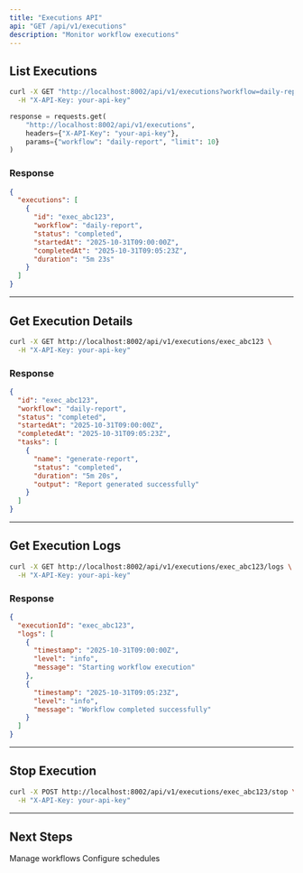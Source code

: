 ```yaml
---
title: "Executions API"
api: "GET /api/v1/executions"
description: "Monitor workflow executions"
---
```


## List Executions

<CodeGroup>

```bash cURL
curl -X GET "http://localhost:8002/api/v1/executions?workflow=daily-report&limit=10" \
  -H "X-API-Key: your-api-key"
```

```python Python
response = requests.get(
    "http://localhost:8002/api/v1/executions",
    headers={"X-API-Key": "your-api-key"},
    params={"workflow": "daily-report", "limit": 10}
)
```

</CodeGroup>

### Response

```json 200 Success
{
  "executions": [
    {
      "id": "exec_abc123",
      "workflow": "daily-report",
      "status": "completed",
      "startedAt": "2025-10-31T09:00:00Z",
      "completedAt": "2025-10-31T09:05:23Z",
      "duration": "5m 23s"
    }
  ]
}
```

---

## Get Execution Details

<CodeGroup>

```bash cURL
curl -X GET http://localhost:8002/api/v1/executions/exec_abc123 \
  -H "X-API-Key: your-api-key"
```

</CodeGroup>

### Response

```json 200 Success
{
  "id": "exec_abc123",
  "workflow": "daily-report",
  "status": "completed",
  "startedAt": "2025-10-31T09:00:00Z",
  "completedAt": "2025-10-31T09:05:23Z",
  "tasks": [
    {
      "name": "generate-report",
      "status": "completed",
      "duration": "5m 20s",
      "output": "Report generated successfully"
    }
  ]
}
```

---

## Get Execution Logs

<CodeGroup>

```bash cURL
curl -X GET http://localhost:8002/api/v1/executions/exec_abc123/logs \
  -H "X-API-Key: your-api-key"
```

</CodeGroup>

### Response

```json 200 Success
{
  "executionId": "exec_abc123",
  "logs": [
    {
      "timestamp": "2025-10-31T09:00:00Z",
      "level": "info",
      "message": "Starting workflow execution"
    },
    {
      "timestamp": "2025-10-31T09:05:23Z",
      "level": "info",
      "message": "Workflow completed successfully"
    }
  ]
}
```

---

## Stop Execution

<CodeGroup>

```bash cURL
curl -X POST http://localhost:8002/api/v1/executions/exec_abc123/stop \
  -H "X-API-Key: your-api-key"
```

</CodeGroup>

---

## Next Steps

<CardGroup cols={2}>
  <Card title="Workflows API" icon="diagram-project" href="/spark/api/workflows">
    Manage workflows
  </Card>

  <Card title="Schedules API" icon="clock" href="/spark/api/schedules">
    Configure schedules
  </Card>
</CardGroup>
